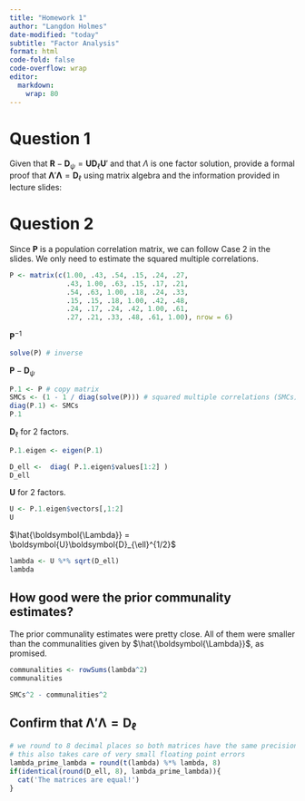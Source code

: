 ```yaml
---
title: "Homework 1"
author: "Langdon Holmes"
date-modified: "today"
subtitle: "Factor Analysis"
format: html
code-fold: false
code-overflow: wrap
editor: 
  markdown: 
    wrap: 80
---
```


# Question 1

Given that
$\boldsymbol{R} - \boldsymbol{D}_{\psi}=\boldsymbol{UD}_{\ell}\boldsymbol{U}'$ and that $\Lambda$ is one factor solution, provide a formal proof that $\boldsymbol{\Lambda}'\boldsymbol{\Lambda} = \boldsymbol{D}_{\ell}$ using matrix algebra and the information provided in lecture slides:

```{=latex}
\begin{align*}
&= \boldsymbol{\Lambda}'\boldsymbol{\Lambda} \\
&= (\boldsymbol{U}\boldsymbol{D}_{\ell}^{1/2})'\boldsymbol{U}\boldsymbol{D}_{\ell}^{1/2}  & \text{Definition of a factor loading matrix} \\
&= (\boldsymbol{D}_{\ell}^{1/2})'\boldsymbol{U}'\boldsymbol{U}\boldsymbol{D}_{\ell}^{1/2} & \text{Transpose of a product} \\
&= \boldsymbol{D}_{\ell}^{1/2}\boldsymbol{U}'\boldsymbol{U}\boldsymbol{D}_{\ell}^{1/2} & \text{$\boldsymbol{D}_{\ell}$ is symmetric, so equal to its own transpose} \\
&= \boldsymbol{D}_{\ell}^{1/2}\boldsymbol{I}\boldsymbol{D}_{\ell}^{1/2} & \boldsymbol{U}'\boldsymbol{U} = \boldsymbol{I} \text{ because $\boldsymbol{U}$ is orthogonal}\\
&= \boldsymbol{D}_{\ell}^{1/2}\boldsymbol{D}_{\ell}^{1/2} & \text{Multiplication by Identity matrix preserves value} \\
&= \boldsymbol{D}_{\ell} & \blacksquare
\end{align*}
```

# Question 2

Since $\boldsymbol{P}$ is a population correlation matrix, we can follow Case 2 in the slides. We only need to estimate the squared multiple correlations.

```r
P <- matrix(c(1.00, .43, .54, .15, .24, .27,
              .43, 1.00, .63, .15, .17, .21,
              .54, .63, 1.00, .18, .24, .33,
              .15, .15, .18, 1.00, .42, .48,
              .24, .17, .24, .42, 1.00, .61,
              .27, .21, .33, .48, .61, 1.00), nrow = 6)
```

$\boldsymbol{P}^{-1}$

```r
solve(P) # inverse
```

$\boldsymbol{P} - \boldsymbol{D}_{\psi}$

```r
P.1 <- P # copy matrix
SMCs <- (1 - 1 / diag(solve(P))) # squared multiple correlations (SMCs)
diag(P.1) <- SMCs
P.1
```

$\boldsymbol{D}_{\ell}$ for 2 factors.

```r
P.1.eigen <- eigen(P.1)

D_ell <-  diag( P.1.eigen$values[1:2] )
D_ell
```

$\boldsymbol{U}$ for 2 factors.

```r
U <- P.1.eigen$vectors[,1:2]
U
```

$\hat{\boldsymbol{\Lambda}} = \boldsymbol{U}\boldsymbol{D}_{\ell}^{1/2}$

```r
lambda <- U %*% sqrt(D_ell)
lambda
```



## How good were the prior communality estimates?

The prior communality estimates were pretty close. All of them were smaller than the communalities given by $\hat{\boldsymbol{\Lambda}}$, as promised.

```r
communalities <- rowSums(lambda^2)
communalities
```

```r
SMCs^2 - communalities^2
```




## Confirm that $\boldsymbol{\Lambda}'\boldsymbol{\Lambda} = \boldsymbol{D}_{\ell}$

```r
# we round to 8 decimal places so both matrices have the same precision
# this also takes care of very small floating point errors
lambda_prime_lambda = round(t(lambda) %*% lambda, 8)
if(identical(round(D_ell, 8), lambda_prime_lambda)){
  cat('The matrices are equal!')
}
```

